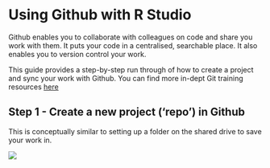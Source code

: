 # Using Github with R Studio

Github enables you to collaborate with colleagues on code and share you work with them.  It puts your code in a centralised, searchable place. It also enables you to version control your work.  

This guide provides a step-by-step run through of how to create a project and sync your work with Github.  You can find more in-dept Git training resources [here](https://moj-analytical-services.github.io/platform_user_guidance/getting-started.html#training-resources)

## Step 1 - Create a new project ('repo') in Github

This is conceptually similar to setting up a folder on the shared drive to save your work in.

![](images/github/create_repo.gif)

